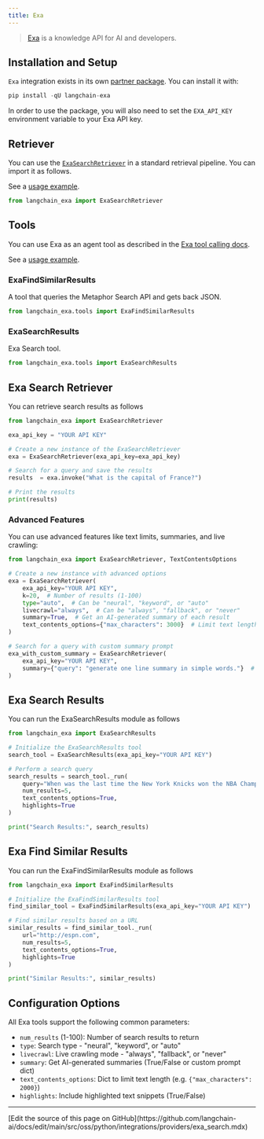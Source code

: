 ```yaml
---
title: Exa
---
```


>[Exa](https://exa.ai/) is a knowledge API for AI and developers.
>

## Installation and Setup

`Exa` integration exists in its own [partner package](https://pypi.org/project/langchain-exa/). You can install it with:

```python
pip install -qU langchain-exa
```

In order to use the package, you will also need to set the `EXA_API_KEY` environment variable to your Exa API key.

## Retriever

You can use the [`ExaSearchRetriever`](/oss/python/integrations/tools/exa_search#using-exasearchretriever) in a standard retrieval pipeline. You can import it as follows.

See a [usage example](/oss/python/integrations/tools/exa_search).

```python
from langchain_exa import ExaSearchRetriever
```

## Tools

You can use Exa as an agent tool as described in the [Exa tool calling docs](/oss/python/integrations/tools/exa_search#use-within-an-agent).

See a [usage example](/oss/python/integrations/tools/exa_search).

### ExaFindSimilarResults

A tool that queries the Metaphor Search API and gets back JSON.

```python
from langchain_exa.tools import ExaFindSimilarResults
```

### ExaSearchResults

Exa Search tool.

```python
from langchain_exa.tools import ExaSearchResults
```

## Exa Search Retriever

You can retrieve search results as follows

```python
from langchain_exa import ExaSearchRetriever

exa_api_key = "YOUR API KEY"

# Create a new instance of the ExaSearchRetriever
exa = ExaSearchRetriever(exa_api_key=exa_api_key)

# Search for a query and save the results
results  = exa.invoke("What is the capital of France?")

# Print the results
print(results)
```

### Advanced Features

You can use advanced features like text limits, summaries, and live crawling:

```python
from langchain_exa import ExaSearchRetriever, TextContentsOptions

# Create a new instance with advanced options
exa = ExaSearchRetriever(
    exa_api_key="YOUR API KEY",
    k=20,  # Number of results (1-100)
    type="auto",  # Can be "neural", "keyword", or "auto"
    livecrawl="always",  # Can be "always", "fallback", or "never"
    summary=True,  # Get an AI-generated summary of each result
    text_contents_options={"max_characters": 3000}  # Limit text length
)

# Search for a query with custom summary prompt
exa_with_custom_summary = ExaSearchRetriever(
    exa_api_key="YOUR API KEY",
    summary={"query": "generate one line summary in simple words."}  # Custom summary prompt
)
```

## Exa Search Results

You can run the ExaSearchResults module as follows

```python
from langchain_exa import ExaSearchResults

# Initialize the ExaSearchResults tool
search_tool = ExaSearchResults(exa_api_key="YOUR API KEY")

# Perform a search query
search_results = search_tool._run(
    query="When was the last time the New York Knicks won the NBA Championship?",
    num_results=5,
    text_contents_options=True,
    highlights=True
)

print("Search Results:", search_results)
```

## Exa Find Similar Results

You can run the ExaFindSimilarResults module as follows

```python
from langchain_exa import ExaFindSimilarResults

# Initialize the ExaFindSimilarResults tool
find_similar_tool = ExaFindSimilarResults(exa_api_key="YOUR API KEY")

# Find similar results based on a URL
similar_results = find_similar_tool._run(
    url="http://espn.com",
    num_results=5,
    text_contents_options=True,
    highlights=True
)

print("Similar Results:", similar_results)
```

## Configuration Options

All Exa tools support the following common parameters:

- `num_results` (1-100): Number of search results to return
- `type`: Search type - "neural", "keyword", or "auto"
- `livecrawl`: Live crawling mode - "always", "fallback", or "never"
- `summary`: Get AI-generated summaries (True/False or custom prompt dict)
- `text_contents_options`: Dict to limit text length (e.g. `{"max_characters": 2000}`)
- `highlights`: Include highlighted text snippets (True/False)

---

<Callout icon="pen-to-square" iconType="regular">
  [Edit the source of this page on GitHub](https://github.com/langchain-ai/docs/edit/main/src/oss/python/integrations/providers/exa_search.mdx)
</Callout>
